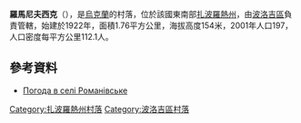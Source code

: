 {{coord|47|22|47|N|36|1|57|E|scale:100000|display=title}}

'''羅馬尼夫西克'''（{{lang-uk|Романівське}}），是[[烏克蘭|烏克蘭]]的村落，位於該國東南部[[扎波羅熱州|扎波羅熱州]]，由[[波洛吉區|波洛吉區]]負責管轄，始建於1922年，面積1.76平方公里，海拔高度154米，2001年人口197，人口密度每平方公里112.1人。

==參考資料==
* [http://weather.in.ua/ua/zaporozhskaja/22715 Погода в селі Романівське]

[[Category:扎波羅熱州村落|Category:扎波羅熱州村落]]
[[Category:波洛吉區村落|Category:波洛吉區村落]]


{{Zaporizhia-geo-stub}}